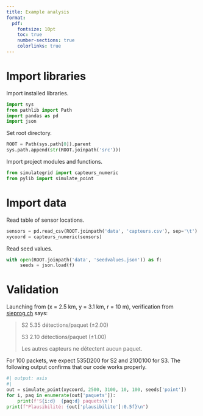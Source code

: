 ```yaml
---
title: Example analysis
format:
  pdf:
    fontsize: 10pt
    toc: true
    number-sections: true
    colorlinks: true	
---
```


# Import libraries

Import installed libraries.
```python
import sys
from pathlib import Path
import pandas as pd
import json
```

Set root directory.
```python
ROOT = Path(sys.path[0]).parent
sys.path.append(str(ROOT.joinpath('src')))
```

Import project modules and functions.
```python
from simulategrid import capteurs_numeric
from pylib import simulate_point
```

# Import data

Read table of sensor locations.
```python
sensors = pd.read_csv(ROOT.joinpath('data', 'capteurs.csv'), sep='\t')
xycoord = capteurs_numeric(sensors)
```

Read seed values.
```python
with open(ROOT.joinpath('data', 'seedvalues.json')) as f:
     seeds = json.load(f)
```

# Validation

Launching from (x = 2.5 km, y = 3.1 km, r = 10 m), verification from [sieprog.ch](https://sieprog.ch/#c/pollution) says:

> S2	5.35 détections/paquet (±2.00)
>
> S3	2.10 détections/paquet (±1.00)
> 
> Les autres capteurs ne détectent aucun paquet.

For 100 packets, we expect 535\(\pm\)200 for S2 and 210\(\pm\)100 for S3. The following output confirms that our code works properly.

```python
#| output: asis
#| 
out = simulate_point(xycoord, 2500, 3100, 10, 100, seeds['point'])
for i, paq in enumerate(out['paquets']):
    print(f'S{i:d}  {paq:d} paquets\n')
print(f"Plausibilité: {out['plausibilite']:0.5f}\n")
```
